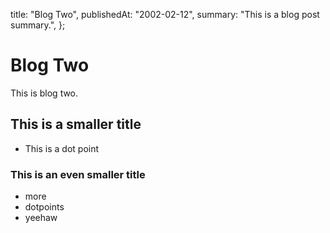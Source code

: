   title: "Blog Two",
  publishedAt: "2002-02-12",
  summary: "This is a blog post summary.",
};

# Blog Two

This is blog two.

## This is a smaller title

- This is a dot point

### This is an even smaller title

- more
- dotpoints
- yeehaw
